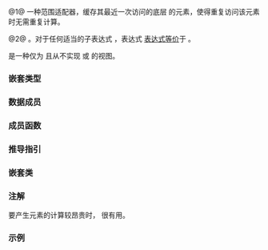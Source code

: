 {{cpp/ranges/view title|cache_latest}}
{{cpp/ranges/cache_latest_view/navbar}}
{{dcl begin}}
{{dcl header|ranges}}
{{dcl|num=1|since=c++26|
template&lt; ranges::input_range V &gt;
    requires ranges::view&lt;V&gt;
class cache_latest_view
    : public ranges::view_interface&lt;cache_latest_view&lt;V&gt;&gt;
}}
{{dcl|num=2|since=c++26|1=
namespace views {
    inline constexpr /* 未指明 */ cache_latest = /* 未指明 */;
}
}}
{{dcl h|调用签名}}
{{dcl|since=c++26|1=
template&lt; ranges::viewable_range R &gt;
    requires /* 见下文 */
constexpr ranges::view auto cache_latest( R&amp;&amp; r );
}}
{{dcl end}}

@1@ 一种范围适配器，缓存其最近一次访问的底层 {{lconcept|view}} 的元素，使得重复访问该元素时无需重复计算。

@2@ {{named req|RangeAdaptorObject}}。对于任何适当的子表达式 {{c|e}}，表达式 {{c|views::cache_latest(e)}} [[cpp/language/expressions#表达式等价|表达式等价]]于 {{c|cache_latest_view(e)}}。

{{tt|cache_latest_view}} 是一种仅为 {{lconcept|input_range}} 且从不实现 {{lconcept|borrowed_range}} 或 {{lconcept|common_range}} 的视图。

===嵌套类型===
{{dsc begin}}
{{dsc hitem|类型|定义}}
{{dsc expos mem type|CacheT|private=yes|{{cc multi|
std::conditional_t&lt;std::is_reference_v&lt;ranges::range_reference_t&lt;V&gt;&gt;,|
                   std::add_pointer_t&lt;ranges::range_reference_t&lt;V&gt;&gt;,|
                   ranges::range_reference_t&lt;V&gt;&gt;}}}}
{{dsc end}}

===数据成员===
{{dsc begin}}
{{dsc hitem|成员|说明}}
{{dsc expos mem obj|base_|id=base|private=yes|spec={{tt|V}}|底层视图}}
{{dsc expos mem obj|cache_|id=cache|private=yes|spec={{lti|cpp/ranges/non-propagating-cache}}{{c/core|&lt;CacheT&gt;}}|缓存当前迭代器最近一次间接的结果的对象}}
{{dsc end}}

===成员函数===
{{dsc begin}}
{{dsc mem ctor|{{PAGENAME}}#ctor|构造 {{tt|cache_latest_view}}}}
{{dsc mem fun|{{PAGENAME}}#base_fun|title=base|返回底层（适配的）视图的副本}}
{{dsc mem fun|{{PAGENAME}}#begin|title=begin|返回指向起始的迭代器}}
{{dsc mem fun|{{PAGENAME}}#end|title=end|返回指向末尾的迭代器或哨位}}
{{dsc mem fun|{{PAGENAME}}#size|title=size|返回元素的数量。仅当底层（适配的）范围满足 {{lconcept|sized_range}} 时提供。}}
{{cpp/ranges/view_interface/inherit|embedded=yes|size=yes}}
{{dsc end}}

{{anchor|ctor}}
{{member|{{small|std::ranges::cache_latest_view::}}cache_latest_view|
{{dcl begin}}
{{dcl|num=1|since=c++26|1=
cache_latest_view() requires std::default_initializable&lt;V&gt; = default;
}}
{{dcl|num=2|since=c++26|
constexpr explicit cache_latest_view( V base );
}}
{{dcl end}}

@1@ 以默认成员初始化器（{{c|1== V()}}）值初始化 {{tti|base_}}。
@2@ 以 {{c|std::move(base)}} 初始化 {{tti|base_}}。

===参数===
{{par begin}}
{{par|base|a view}}
{{par end}}
}}

{{anchor|base_fun}}
{{member|{{small|std::ranges::cache_latest_view::}}base|
{{dcl begin}}
{{dcl|num=1|since=c++26|
constexpr V base() const&amp; requires std::copy_constructible&lt;V&gt;;
}}
{{dcl|num=2|since=c++26|
constexpr V base() &amp;&amp;;
}}
{{dcl end}}
@1@ 从底层视图复制构造结果。等价于 {{c|return base_;}}
@2@ 从底层视图移动构造结果。等价于 {{c|return std::move(base_);}}
}}

{{anchor|begin}}
{{member|{{small|std::ranges::cache_latest_view::}}begin|
{{dcl begin}}
{{dcl|since=c++26|
constexpr auto begin();
}}
{{dcl end}}
等价于 {{c|return /*iterator*/(*this);}}.
}}

{{anchor|end}}
{{member|{{small|std::ranges::cache_latest_view::}}end|
{{dcl begin}}
{{dcl|since=c++26|
constexpr auto end();
}}
{{dcl end}}
等价于 {{c|return /*sentinel*/(*this);}}.
}}

{{anchor|size}}
{{member|{{small|std::ranges::cache_latest_view::}}size|
{{dcl begin}}
{{dcl|num=1|since=c++26|
constexpr auto size() requires ranges::sized_range&lt;V&gt;;
}}
{{dcl|num=2|since=c++26|
constexpr auto size() const requires ranges::sized_range&lt;const V&gt;;
}}
{{dcl end}}
@1,2@ 等价于 {{c|return ranges::size(base_);}}
}}

===推导指引===
{{ddcl|since=c++26|
template&lt; class R &gt;
cache_latest_view( R&amp;&amp; ) -&gt; cache_latest_view&lt;views::all_t&lt;R&gt;&gt;;
}}

===嵌套类===
{{dsc begin}}
{{dsc expos mem tclass|cpp/ranges/cache_latest_view/iterator|the iterator type}}
{{dsc expos mem tclass|cpp/ranges/cache_latest_view/sentinel|the sentinel type}}
{{dsc end}}

===注解===
要产生元素的计算较昂贵时，{{tt|cache_latest_view}} 很有用。

{{ftm begin}}
{{ftm|__cpp_lib_ranges_cache_latest|value=202411L|std=C++26|{{tt|std::ranges::cache_latest_view}}}}
{{ftm end}}

===示例===
{{example
|code=
#include &lt;algorithm&gt;
#include &lt;print&gt;
#include &lt;ranges&gt;
 
int main()
{
    const auto v = {1, 2, 3, 4, 5};
 
    auto square = [](int i)
    {
        std::print("变换: {} ", i);
        return i * i;
    };
 
    auto is_even = [](int i)
    {
        std::print("过滤: {} ", i);
        return i % 2 == 0;
    };
 
    auto print = [](auto v)
    {
        std::ranges::for_each(v, [](int i){ std::println("得: {}", i); });
        std::println();
    };
 
    std::println("无最近值缓存（注意重复计算）: ");
    auto even_squares = v
        | std::views::transform(square)
        | std::views::filter(is_even);
    print(even_squares);
 
    std::println("有最近值缓存:");
    auto fast_even_squares = v
        | std::views::transform(square)
        | std::views::cache_latest
        | std::views::filter(is_even);
    print(fast_even_squares);
}
|output=
无最近值缓存（注意重复计算）: 
变换: 1 过滤: 1 变换: 2 过滤: 4 变换: 2 得: 4
变换: 3 过滤: 9 变换: 4 过滤: 16 变换: 4 得: 16
变换: 5 过滤: 25
有最近值缓存:
变换: 1 过滤: 1 变换: 2 过滤: 4 得: 4
变换: 3 过滤: 9 变换: 4 过滤: 16 得: 16
变换: 5 过滤: 25
}}

{{langlinks|en|es|ja|ru}}